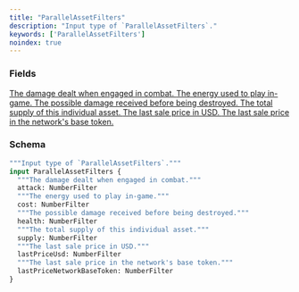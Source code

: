 ```yaml
---
title: "ParallelAssetFilters"
description: "Input type of `ParallelAssetFilters`."
keywords: ['ParallelAssetFilters']
noindex: true
---
```


### Fields

<a href="/api-reference/types/numberfilter">
  <ResponseField name="attack" type="NumberFilter">
    The damage dealt when engaged in combat.
  </ResponseField>
</a>

<a href="/api-reference/types/numberfilter">
  <ResponseField name="cost" type="NumberFilter">
    The energy used to play in-game.
  </ResponseField>
</a>

<a href="/api-reference/types/numberfilter">
  <ResponseField name="health" type="NumberFilter">
    The possible damage received before being destroyed.
  </ResponseField>
</a>

<a href="/api-reference/types/numberfilter">
  <ResponseField name="supply" type="NumberFilter">
    The total supply of this individual asset.
  </ResponseField>
</a>

<a href="/api-reference/types/numberfilter">
  <ResponseField name="lastPriceUsd" type="NumberFilter">
    The last sale price in USD.
  </ResponseField>
</a>

<a href="/api-reference/types/numberfilter">
  <ResponseField name="lastPriceNetworkBaseToken" type="NumberFilter">
    The last sale price in the network's base token.
  </ResponseField>
</a>

### Schema


```graphql 
"""Input type of `ParallelAssetFilters`."""
input ParallelAssetFilters {
  """The damage dealt when engaged in combat."""
  attack: NumberFilter
  """The energy used to play in-game."""
  cost: NumberFilter
  """The possible damage received before being destroyed."""
  health: NumberFilter
  """The total supply of this individual asset."""
  supply: NumberFilter
  """The last sale price in USD."""
  lastPriceUsd: NumberFilter
  """The last sale price in the network's base token."""
  lastPriceNetworkBaseToken: NumberFilter
}
```
